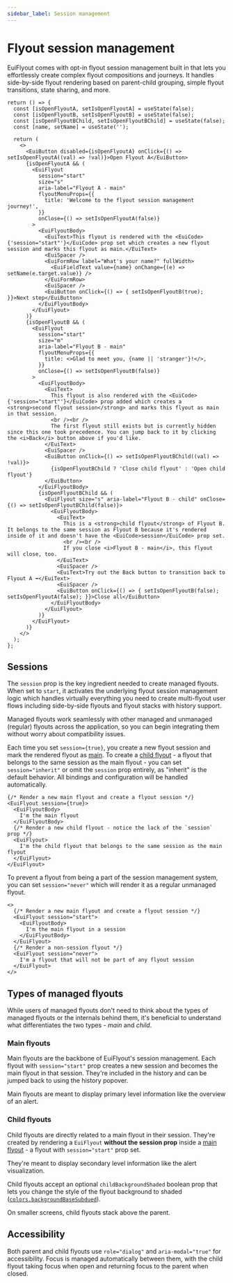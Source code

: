 ```yaml
---
sidebar_label: Session management
---
```


# Flyout session management

EuiFlyout comes with opt-in flyout session management built in that lets you
effortlessly create complex flyout compositions and journeys.
It handles side-by-side flyout rendering based on parent-child grouping,
simple flyout transitions, state sharing, and more.

```tsx interactive
return () => {
  const [isOpenFlyoutA, setIsOpenFlyoutA] = useState(false);
  const [isOpenFlyoutB, setIsOpenFlyoutB] = useState(false);
  const [isOpenFlyoutBChild, setIsOpenFlyoutBChild] = useState(false);
  const [name, setName] = useState('');

  return (
    <>
      <EuiButton disabled={isOpenFlyoutA} onClick={() => setIsOpenFlyoutA((val) => !val)}>Open Flyout A</EuiButton>
      {isOpenFlyoutA && (
        <EuiFlyout
          session="start"
          size="s"
          aria-label="Flyout A - main"
          flyoutMenuProps={{
            title: 'Welcome to the flyout session management journey!',
          }}
          onClose={() => setIsOpenFlyoutA(false)}
        >
          <EuiFlyoutBody>
            <EuiText>This flyout is rendered with the <EuiCode>{'session="start"'}</EuiCode> prop set which creates a new flyout session and marks this flyout as main.</EuiText>
            <EuiSpacer />
            <EuiFormRow label="What's your name?" fullWidth>
              <EuiFieldText value={name} onChange={(e) => setName(e.target.value)} />
            </EuiFormRow>
            <EuiSpacer />
            <EuiButton onClick={() => { setIsOpenFlyoutB(true); }}>Next step</EuiButton>
          </EuiFlyoutBody>
        </EuiFlyout>
      )}
      {isOpenFlyoutB && (
        <EuiFlyout
          session="start"
          size="m"
          aria-label="Flyout B - main"
          flyoutMenuProps={{
            title: <>Glad to meet you, {name || 'stranger'}!</>,
          }}
          onClose={() => setIsOpenFlyoutB(false)}
        >
          <EuiFlyoutBody>
            <EuiText>
              This flyout is also rendered with the <EuiCode>{'session="start"'}</EuiCode> prop added which creates a <strong>second flyout session</strong> and marks this flyout as main in that session.
              <br /><br />
              The first flyout still exists but is currently hidden since this one took precedence. You can jump back to it by clicking the <i>Back</i> button above if you'd like.
            </EuiText>
            <EuiSpacer />
            <EuiButton onClick={() => setIsOpenFlyoutBChild((val) => !val)}>
              {isOpenFlyoutBChild ? 'Close child flyout' : 'Open child flyout'}
            </EuiButton>
          </EuiFlyoutBody>
          {isOpenFlyoutBChild && (
            <EuiFlyout size="s" aria-label="Flyout B - child" onClose={() => setIsOpenFlyoutBChild(false)}>
              <EuiFlyoutBody>
                <EuiText>
                  This is a <strong>child flyout</strong> of Flyout B. It belongs to the same session as Flyout B because it's rendered inside of it and doesn't have the <EuiCode>session</EuiCode> prop set.
                  <br /><br />
                  If you close <i>Flyout B - main</i>, this flyout will close, too.
                </EuiText>
                <EuiSpacer />
                <EuiText>Try out the Back button to transition back to Flyout A ➡️</EuiText>
                <EuiSpacer />
                <EuiButton onClick={() => { setIsOpenFlyoutB(false); setIsOpenFlyoutA(false); }}>Close all</EuiButton>
              </EuiFlyoutBody>
            </EuiFlyout>
          )}
        </EuiFlyout>
      )}
    </>
  );
};
```

## Sessions

The `session` prop is the key ingredient needed to create managed flyouts.
When set to `start`, it activates the underlying flyout session management logic
which handles virtually everything you need to create multi-flyout user flows
including side-by-side flyouts and flyout stacks with history support.

Managed flyouts work seamlessly with other managed and unmanaged (regular)
flyouts across the application, so you can begin integrating them without worry
about compatibility issues.

Each time you set `session={true}`, you create a new flyout session and mark
the rendered flyout as [main](#main-flyouts).
To create a [child flyout](#child-flyouts) - a flyout that belongs to the same
session as the main flyout - you can set `session="inherit"` or omit the `session` prop entirely,
as "inherit" is the default behavior.
All bindings and configuration will be handled automatically.

```tsx
{/* Render a new main flyout and create a flyout session */}
<EuiFlyout session={true}>
  <EuiFlyoutBody>
    I'm the main flyout
  </EuiFlyoutBody>
  {/* Render a new child flyout - notice the lack of the `session` prop */}
  <EuiFlyout>
    I'm the child flyout that belongs to the same session as the main flyout
  </EuiFlyout>
</EuiFlyout>
```

To prevent a flyout from being a part of the session management system, you
can set `session="never"` which will render it as a regular unmanaged flyout.

```tsx
<>
  {/* Render a new main flyout and create a flyout session */}
  <EuiFlyout session="start">
    <EuiFlyoutBody>
      I'm the main flyout in a session
    </EuiFlyoutBody>
  </EuiFlyout>
  {/* Render a non-session flyout */}
  <EuiFlyout session="never">
    I'm a flyout that will not be part of any flyout session
  </EuiFlyout>
</>
```

## Types of managed flyouts

While users of managed flyouts don't need to think about the types
of managed flyouts or the internals behind them, it's beneficial to understand
what differentiates the two types - _main_ and _child_.

### Main flyouts

Main flyouts are the backbone of EuiFlyout's session management. Each flyout
with `session="start"` prop creates a new session and becomes the main flyout
in that session. They're included in the history and can be jumped back to
using the history popover.

Main flyouts are meant to display primary level information like the overview
of an alert.

### Child flyouts

Child flyouts are directly related to a main flyout in their session.
They're created by rendering a `EuiFlyout` **without the session prop** inside
a [main flyout](#main-flyouts) - a flyout with `session="start"` prop set.

They're meant to display secondary level information like the alert visualization.

Child flyouts accept an optional `childBackgroundShaded` boolean prop that lets you change
the style of the flyout background to shaded ([`colors.backgroundBaseSubdued`](../../../getting-started/theming/tokens/colors/index.mdx#:~:text=colors.backgroundBaseSubdued)).

On smaller screens, child flyouts stack above the parent.

## Accessibility

Both parent and child flyouts use `role="dialog"` and `aria-modal="true"` for accessibility. Focus is managed automatically between them, with the child flyout taking focus when open and returning focus to the parent when closed.

